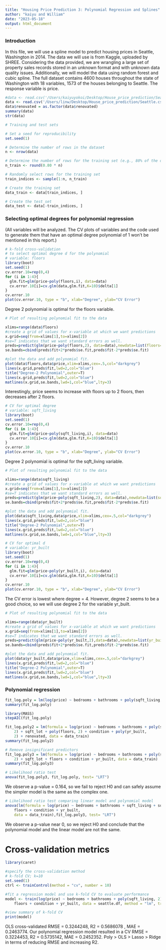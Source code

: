 ```yaml
---
title: "Housing Price Prediction 3: Polynomial Regression and Splines"
author: "kaiyu and William"
date: "2023-05-18"
output: html_document
---
```


### Introduction
In this file, we will use a spline model to predict housing prices in Seattle, Washington in 2014. The data we will use is from Kaggle, uploaded by SHREE. Considering the data provided, we are wrangling a large set of property sales records stored in an unknown format and with unknown data quality issues. Additionally, we will model the data using random forest and cubic spline. The full dataset contains 4600 houses throughout the state of Washington with 18 variables, 1573 of the houses belonging to Seattle. The response variable is price. 

```r
#data <- read.csv('/Users/kaiyuyokoi/Desktop/House_price_prediction/Seattle.csv')
data <- read.csv('/Users/linw/Desktop/House_price_prediction/Seattle.csv')
data$renovated = as.factor(data$renovated)
summary(data)
str(data)
```

```r
# Training and test sets

# Set a seed for reproducibility
set.seed(1)

# Determine the number of rows in the dataset
n <- nrow(data)

# Determine the number of rows for the training set (e.g., 80% of the data)
n_train <- round(0.80 * n)

# Randomly select rows for the training set
train_indices <- sample(1:n, n_train)

# Create the training set
data_train <- data[train_indices, ]

# Create the test set
data_test <- data[-train_indices, ]
```

### Selecting optimal degrees for polynomial regression

(All variables will be analyzed. The CV plots of variables and the code used to generate them that have an optimal degree polynomial of 1 won't be mentioned in this report.)

```r
# k-fold cross-validation 
# to select optimal degree d for the polynomial
# variable: floors
library(boot)
set.seed(1)
cv.error.10=rep(0,4)
for (i in 1:4){
  glm.fit=glm(price~poly(floors,i), data=data)
  cv.error.10[i]=cv.glm(data,glm.fit,K=10)$delta[1]
}
cv.error.10
plot(cv.error.10, type = "b", xlab="Degree", ylab="CV Error")
```
Degree 2 polynomial is optimal for the floors variable.

```r
# Plot of resulting polynomial fit to the data

xlims=range(data$floors)
#create a grid of values for x-variable at which we want predictions
x.grid=seq(from=xlims[1],to=xlims[2])
#se=T indicates that we want standard errors as well.
preds=predict(glm(price~poly(floors,2), data=data),newdata=list(floors=x.grid),se=TRUE)
se.bands=cbind(preds$fit+2*preds$se.fit,preds$fit-2*preds$se.fit)

#plot the data and add polynomial fit.
plot(data$floors,data$price,xlim=xlims,cex=.5,col="darkgrey")
lines(x.grid,preds$fit,lwd=2,col="blue")
title("Degree-2 Polynomial",outer=T)
lines(x.grid,preds$fit,lwd=2,col="blue")
matlines(x.grid,se.bands,lwd=1,col="blue",lty=3)
```

Interestingly, price seems to increase with floors up to 2 floors, then decreases after 2 floors.

```r
# CV for optimal degree
# variable: sqft_living
library(boot)
set.seed(1)
cv.error.10=rep(0,4)
for (i in 1:4){
  glm.fit=glm(price~poly(sqft_living,i), data=data)
  cv.error.10[i]=cv.glm(data,glm.fit,K=10)$delta[1]
}
cv.error.10
plot(cv.error.10, type = "b", xlab="Degree", ylab="CV Error")
```
Degree 2 polynomial is optimal for the sqft_living variable.

```r
# Plot of resulting polynomial fit to the data

xlims=range(data$sqft_living)
#create a grid of values for x-variable at which we want predictions
x.grid=seq(from=xlims[1],to=xlims[2])
#se=T indicates that we want standard errors as well.
preds=predict(glm(price~poly(sqft_living,2), data=data),newdata=list(sqft_living=x.grid),se=TRUE)
se.bands=cbind(preds$fit+2*preds$se.fit,preds$fit-2*preds$se.fit)

#plot the data and add polynomial fit.
plot(data$sqft_living,data$price,xlim=xlims,cex=.5,col="darkgrey")
lines(x.grid,preds$fit,lwd=2,col="blue")
title("Degree-2 Polynomial",outer=T)
lines(x.grid,preds$fit,lwd=2,col="blue")
matlines(x.grid,se.bands,lwd=1,col="blue",lty=3)
```

```r
# CV for optimal d
# variable: yr_built
library(boot)
set.seed(1)
cv.error.10=rep(0,4)
for (i in 1:4){
  glm.fit=glm(price~poly(yr_built,i), data=data)
  cv.error.10[i]=cv.glm(data,glm.fit,K=10)$delta[1]
}
cv.error.10
plot(cv.error.10, type = "b", xlab="Degree", ylab="CV Error")
```
The CV error is lowest where degree = 4. However, degree 2 seems to be a good choice, so we will use degree 2 for the variable yr_built.

```r
# Plot of resulting polynomial fit to the data

xlims=range(data$yr_built)
#create a grid of values for x-variable at which we want predictions
x.grid=seq(from=xlims[1],to=xlims[2])
#se=T indicates that we want standard errors as well.
preds=predict(glm(price~poly(yr_built,2),data=data),newdata=list(yr_built=x.grid),se=TRUE)
se.bands=cbind(preds$fit+2*preds$se.fit,preds$fit-2*preds$se.fit)

#plot the data and add polynomial fit.
plot(data$yr_built,data$price,xlim=xlims,cex=.5,col="darkgrey")
lines(x.grid,preds$fit,lwd=2,col="blue")
title("Degree-2 Polynomial",outer=T)
lines(x.grid,preds$fit,lwd=2,col="blue")
matlines(x.grid,se.bands,lwd=1,col="blue",lty=3)
```

### Polynomial regression

```r
fit_log.poly = lm(log(price) ~ bedrooms + bathrooms + poly(sqft_living,2) + sqft_lot + poly(floors,2) + condition + poly(yr_built, 2) + renovated, data = data_train)
summary(fit_log.poly)
```

```r
library(MASS)
stepAIC(fit_log.poly)
```

```r
fit_log.poly2 = lm(formula = log(price) ~ bedrooms + bathrooms + poly(sqft_living, 
    2) + sqft_lot + poly(floors, 2) + condition + poly(yr_built, 
    2) + renovated, data = data_train)
summary(fit_log.poly2)
```

```r
# Remove insignificant predictors
fit_log.poly3 = lm(formula = log(price) ~ bedrooms + bathrooms + poly(sqft_living, 
    2) + sqft_lot + floors + condition + yr_built, data = data_train)
summary(fit_log.poly3)
```

```r
# Likelihood ratio test
anova(fit_log.poly3, fit_log.poly, test= "LRT")
```

We observe a p-value = 0.164, so we fail to reject H0 and can safely assume the simpler model is the same as the complex one. 

```r
# Likelihood ratio test comparing linear model and polynomial model
anova(lm(formula = log(price) ~ bedrooms + bathrooms + sqft_living + sqft_lot + 
    floors + condition + yr_built, 
    data = data_train),fit_log.poly3, test= "LRT")
```

We observe a p-value near 0, so we reject H0 and conclude that the polynomial model and the linear model are not the same. 


# Cross-validation metrics
```r
library(caret)

#specify the cross-validation method
# k-fold CV; k=10
set.seed(1)
ctrl <- trainControl(method = "cv", number = 10)

#fit a regression model and use k-fold CV to evaluate performance
model <- train(log(price) ~ bedrooms + bathrooms + poly(sqft_living, 2) + sqft_lot + 
    floors + condition + yr_built, data = seattle.df, method = "lm", trControl = ctrl)

#view summary of k-fold CV               
print(model)
```

OLS cross-validated RMSE = 0.3244248, R2 = 0.5686078 , MAE = 0.2463774. Our polynomial regression model resulted in a CV RMSE = 0.3224453, R2 = 0.5735142, MAE = 0.2452352. Poly > OLS > Lasso > Ridge in terms of reducing RMSE and increasing R2.
